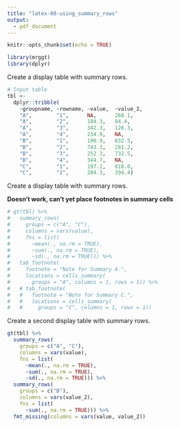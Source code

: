 ```yaml
---
title: "latex-08-using_summary_rows"
output: 
  - pdf_document
---
```


```r
knitr::opts_chunk$set(echo = TRUE)

library(mrggt)
library(dplyr)
```

Create a display table with summary rows.

```r
# Input table
tbl <-
  dplyr::tribble(
    ~groupname, ~rowname, ~value,  ~value_2,
    "A",        "1",      NA,      260.1,
    "A",        "2",      184.3,   84.4,
    "A",        "3",      342.3,   126.3,
    "A",        "4",      234.9,   NA,
    "B",        "1",      190.9,   832.5,
    "B",        "2",      743.3,   281.2,
    "B",        "3",      252.3,   732.5,
    "B",        "4",      344.7,   NA,
    "C",        "1",      197.2,   818.0,
    "C",        "2",      284.3,   394.4)
```

Create a display table with summary rows.

**Doesn't work, can't yet place footnotes in summary cells**

```r
# gt(tbl) %>%
#   summary_rows(
#     groups = c("A", "C"),
#     columns = vars(value),
#     fns = list(
#       ~mean(., na.rm = TRUE),
#       ~sum(., na.rm = TRUE),
#       ~sd(., na.rm = TRUE))) %>%
#   tab_footnote(
#     footnote = "Note for Summary A.",
#     locations = cells_summary(
#       groups = "A", columns = 1, rows = 1)) %>%
#   # tab_footnote(
#   #   footnote = "Note for Summary C.",
#   #   locations = cells_summary(
#   #     groups = "C", columns = 1, rows = 1))
```

Create a second display table with summary rows.

```r
gt(tbl) %>%
  summary_rows(
    groups = c("A", "C"),
    columns = vars(value),
    fns = list(
      ~mean(., na.rm = TRUE),
      ~sum(., na.rm = TRUE),
      ~sd(., na.rm = TRUE))) %>%
  summary_rows(
    groups = c("B"),
    columns = vars(value_2),
    fns = list(
      ~sum(., na.rm = TRUE))) %>%
  fmt_missing(columns = vars(value, value_2))
```

